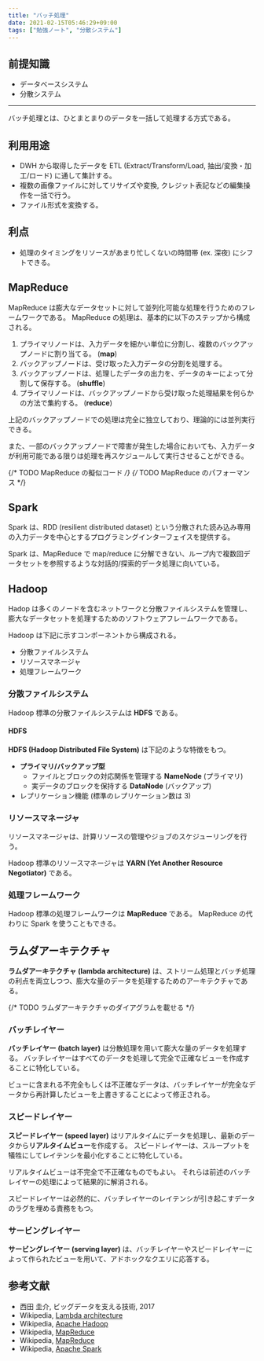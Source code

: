 ```yaml
---
title: "バッチ処理"
date: 2021-02-15T05:46:29+09:00
tags: ["勉強ノート", "分散システム"]
---
```



## 前提知識

- <Link href="/posts/database-system">データベースシステム</Link>
- <Link href="/posts/distributed-system">分散システム</Link>

---

バッチ処理とは、ひとまとまりのデータを一括して処理する方式である。

## 利用用途

- DWH から取得したデータを ETL (Extract/Transform/Load, 抽出/変換・加工/ロード) に通して集計する。
- 複数の画像ファイルに対してリサイズや変換, クレジット表記などの編集操作を一括で行う。
- ファイル形式を変換する。

## 利点

- 処理のタイミングをリソースがあまり忙しくないの時間帯 (ex. 深夜) にシフトできる。

## MapReduce

MapReduce は膨大なデータセットに対して並列化可能な処理を行うためのフレームワークである。
MapReduce の処理は、基本的に以下のステップから構成される。

1. プライマリノードは、入力データを細かい単位に分割し、複数のバックアップノードに割り当てる。 (**map**)
2. バックアップノードは、受け取った入力データの分割を処理する。
3. バックアップノードは、処理したデータの出力を、データのキーによって分割して保存する。 (**shuffle**)
4. プライマリノードは、バックアップノードから受け取った処理結果を何らかの方法で集約する。 (**reduce**)

上記のバックアップノードでの処理は完全に独立しており、理論的には並列実行できる。

また、一部のバックアップノードで障害が発生した場合においても、入力データが利用可能である限りは処理を再スケジュールして実行させることができる。

{/* TODO MapReduce の擬似コード */}
{/* TODO MapReduce のパフォーマンス */}

## Spark

Spark は、RDD (resilient distributed dataset) という分散された読み込み専用の入力データを中心とするプログラミングインターフェイスを提供する。

Spark は、MapReduce で map/reduce に分解できない、ループ内で複数回データセットを参照するような対話的/探索的データ処理に向いている。

## Hadoop

Hadop は多くのノードを含むネットワークと分散ファイルシステムを管理し、膨大なデータセットを処理するためのソフトウェアフレームワークである。

Hadoop は下記に示すコンポーネントから構成される。

- 分散ファイルシステム
- リソースマネージャ
- 処理フレームワーク

### 分散ファイルシステム

Hadoop 標準の分散ファイルシステムは **HDFS** である。

#### HDFS

**HDFS (Hadoop Distributed File System)** は下記のような特徴をもつ。

- **プライマリ/バックアップ型**
  - ファイルとブロックの対応関係を管理する **NameNode** (プライマリ)
  - 実データのブロックを保持する **DataNode** (バックアップ)
- レプリケーション機能 (標準のレプリケーション数は 3)

### リソースマネージャ

リソースマネージャは、計算リソースの管理やジョブのスケジューリングを行う。

Hadoop 標準のリソースマネージャは **YARN (Yet Another Resource Negotiator)** である。

### 処理フレームワーク

Hadoop 標準の処理フレームワークは **MapReduce** である。
MapReduce の代わりに Spark を使うこともできる。

## ラムダアーキテクチャ

**ラムダアーキテクチャ (lambda architecture)** は、ストリーム処理とバッチ処理の利点を両立しつつ、膨大な量のデータを処理するためのアーキテクチャである。

{/* TODO ラムダアーキテクチャのダイアグラムを載せる */}

### バッチレイヤー

**バッチレイヤー (batch layer)** は分散処理を用いて膨大な量のデータを処理する。
バッチレイヤーはすべてのデータを処理して完全で正確なビューを作成することに特化している。

ビューに含まれる不完全もしくは不正確なデータは、バッチレイヤーが完全なデータから再計算したビューを上書きすることによって修正される。

### スピードレイヤー

**スピードレイヤー (speed layer)** はリアルタイムにデータを処理し、最新のデータから**リアルタイムビュー**を作成する。
スピードレイヤーは、スループットを犠牲にしてレイテンシを最小化することに特化している。

リアルタイムビューは不完全で不正確なものでもよい。
それらは前述のバッチレイヤーの処理によって結果的に解消される。

スピードレイヤーは必然的に、バッチレイヤーのレイテンシが引き起こすデータのラグを埋める責務をもつ。

### サービングレイヤー

**サービングレイヤー (serving layer)** は、バッチレイヤーやスピードレイヤーによって作られたビューを用いて、アドホックなクエリに応答する。

## 参考文献

- 西田 圭介, ビッグデータを支える技術, 2017
- Wikipedia, [Lambda architecture](https://en.wikipedia.org/wiki/Lambda_architecture)
- Wikipedia, [Apache Hadoop](https://ja.wikipedia.org/wiki/Apache_Hadoop)
- Wikipedia, [MapReduce](https://ja.wikipedia.org/wiki/MapReduce)
- Wikipedia, [MapReduce](https://en.wikipedia.org/wiki/MapReduce)
- Wikipedia, [Apache Spark](https://en.wikipedia.org/wiki/Apache_Spark)
